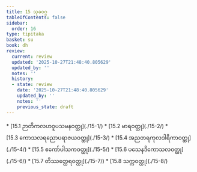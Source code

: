 ```yaml
---
title: 15 သုခဝဂ္ဂ
tableOfContents: false
sidebar:
  order: 16
type: tipitaka
basket: su
book: dh
review:
  current: review
  updated: '2025-10-27T21:48:40.805629'
  updated_by: ''
  notes: ''
  history:
  - state: review
    date: '2025-10-27T21:48:40.805629'
    updated_by: ''
    notes: ''
    previous_state: draft
---
```



<ReviewStatus review={frontmatter.review} showDetails={true} />

<HypothesisAnnotation frontmatter={frontmatter} />

<DynamicBreadcrumb />



<TableOfContents book="dh" section="15">
* [15.1 ဉာတိကလဟဝူပသမနဝတ္ထု](./15-1/)
* [15.2 မာရဝတ္ထု](./15-2/)
* [15.3 ကောသလရညောပရာဇယဝတ္ထု](./15-3/)
* [15.4 အညတရကုလဒါရိကာဝတ္ထု](./15-4/)
* [15.5 ဧကော်ပါသကဝတ္ထု](./15-5/)
* [15.6 ပသေနဒိကောသလဝတ္ထု](./15-6/)
* [15.7 တိဿတ္ထေရဝတ္ထု](./15-7/)
* [15.8 သက္ကဝတ္ထု](./15-8/)
</TableOfContents>